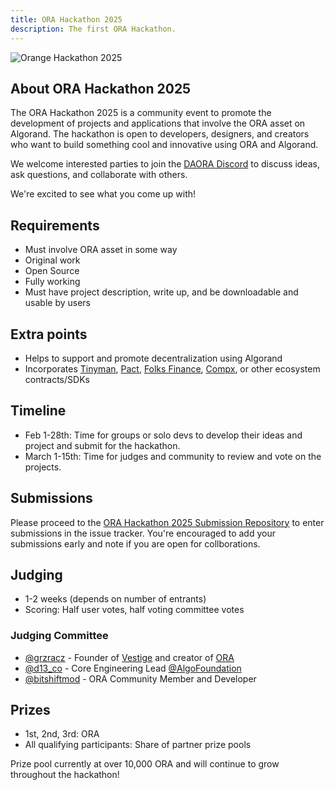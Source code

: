 ```yaml
---
title: ORA Hackathon 2025 
description: The first ORA Hackathon. 
---
```



<Image 
  src={hackathonImage} 
  alt="Orange Hackathon 2025" 
  class="w-full md:w-2/3 rounded-lg shadow-md max-sm:p-4" 
/>

## About ORA Hackathon 2025

The ORA Hackathon 2025 is a community event to promote the development of projects and applications that involve the ORA asset on Algorand. The hackathon is open to developers, designers, and creators who want to build something cool and innovative using ORA and Algorand. 

We welcome interested parties to join the [DAORA Discord](https://discord.com/invite/bmEc4y6e7C) to discuss ideas, ask questions, and collaborate with others.  

We're excited to see what you come up with! 

## Requirements

* Must involve ORA asset in some way
* Original work
* Open Source
* Fully working
* Must have project description, write up, and be downloadable and usable by users

## Extra points 

* Helps to support and promote decentralization using Algorand
* Incorporates [Tinyman](https://tinyman.org), [Pact](https://pact.fi), [Folks Finance](https://folks.finance), [Compx](https://compx.io), or other ecosystem contracts/SDKs

## Timeline 

* Feb 1-28th: Time for groups or solo devs to develop their ideas and project and submit for the hackathon. 
* March 1-15th: Time for judges and community to review and vote on the projects.

## Submissions

Please proceed to the [ORA Hackathon 2025 Submission Repository](https://github.com/orangesmeme/ora-hackathon-2025) to enter submissions in the issue tracker. You're encouraged to add your submissions early and note if you are open for collborations. 


## Judging
* 1-2 weeks (depends on number of entrants)
* Scoring: Half user votes, half voting committee votes

### Judging Committee

* [@grzracz](https://x.com/grzracz) - Founder of [Vestige](https://vestige.fi) and creator of [ORA](https://oranges.meme)
* [@d13_co](https://x.com/d13_co) - Core Engineering Lead [@AlgoFoundation](https://x.com/AlgoFoundation)
* [@bitshiftmod](https://x.com/bitshiftmod) - ORA Community Member and Developer

## Prizes

* 1st, 2nd, 3rd: ORA 
* All qualifying participants: Share of partner prize pools

Prize pool currently at over 10,000 ORA and will continue to grow throughout the hackathon!